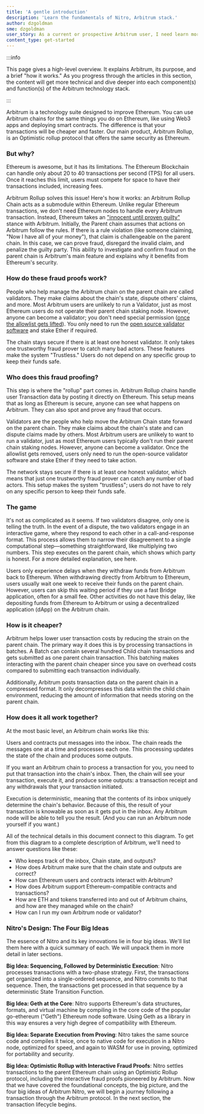```yaml
---
title: 'A gentle introduction'
description: 'Learn the fundamentals of Nitro, Arbitrum stack.'
author: dzgoldman
sme: dzgoldman
user_story: As a current or prospective Arbitrum user, I need learn more about Nitros design.
content_type: get-started
---
```



:::info

This page gives a high-level overview. It explains <a data-quicklook-from="arbitrum">Arbitrum</a>, its purpose, and a brief "how it works." As you progress through the articles in this section, the content will get more technical and dive deeper into each component(s) and function(s) of the Arbitrum technology stack.

:::

Arbitrum is a technology suite designed to improve Ethereum. You can use Arbitrum chains for the same things you do on Ethereum, like using Web3 apps and deploying smart contracts. The difference is that your transactions will be cheaper and faster. Our main product, Arbitrum Rollup, is an Optimistic rollup protocol that offers the same security as Ethereum.

### But why?

Ethereum is awesome, but it has its limitations. The Ethereum <a data-quicklook-from="blockchain">Blockchain</a> can handle only about 20 to 40 transactions per second (TPS) for all users. Once it reaches this limit, users must compete for space to have their transactions included, increasing fees.

Arbitrum Rollup solves this issue! Here's how it works: an <a data-quicklook-from="arbitrum-rollup-chain">Arbitrum Rollup Chain</a> acts as a submodule within Ethereum. Unlike regular Ethereum transactions, we don't need Ethereum nodes to handle every Arbitrum transaction. Instead, Ethereum takes an ["innocent until proven guilty"](https://insights.deribit.com/market-research/making-sense-of-rollups-part-2-dispute-resolution-on-arbitrum-and-optimism/) stance with Arbitrum. Initially, the <a data-quicklook-from="parent-chain">Parent chain</a> assumes that actions on Arbitrum follow the rules. If there is a rule violation (like someone claiming, "Now I have all of your money"), that claim is challengeable on the parent chain. In this case, we can prove fraud, disregard the invalid claim, and penalize the guilty party. This ability to investigate and confirm fraud on the parent chain is Arbitrum's main feature and explains why it benefits from Ethereum's security.

### How do these fraud proofs work?

People who help manage the <a data-quicklook-from="arbitrum-chain">Arbitrum chain</a> on the parent chain are called validators. They make claims about the chain's state, dispute others' claims, and more. Most Arbitrum users are unlikely to run a <a data-quicklook-from="validator">Validator</a>, just as most Ethereum users do not operate their parent chain staking node. However, anyone can become a validator; you don't need special permission ([once the allowlist gets lifted](https://docs.arbitrum.foundation/state-of-progressive-decentralization)). You only need to run the [open source validator software](https://github.com/OffchainLabs/nitro) and stake Ether if required.

The chain stays secure if there is at least one honest validator. It only takes one trustworthy fraud prover to catch many bad actors. These features make the system "<a data-quicklook-from="trustless">Trustless</a>." Users do not depend on any specific group to keep their funds safe.

### Who does this fraud proofing?

This step is where the "rollup" part comes in. Arbitrum Rollup chains handle user <a data-quicklook-from="transaction">Transaction</a> data by posting it directly on Ethereum. This setup means that as long as Ethereum is secure, anyone can see what happens on Arbitrum. They can also spot and prove any fraud that occurs.

Validators are the people who help move the Arbitrum <a data-quicklook-from="chain-state">Chain state</a> forward on the parent chain. They make claims about the chain's state and can dispute claims made by others. Most Arbitrum users are unlikely to want to run a validator, just as most Ethereum users typically don't run their parent chain staking nodes. However, anyone can become a validator. Once the allowlist gets removed, users only need to run the open-source validator software and stake Ether if they need to take action.

The network stays secure if there is at least one honest validator, which means that just one trustworthy fraud prover can catch any number of bad actors. This setup makes the system "trustless"; users do not have to rely on any specific person to keep their funds safe.

### The game

It's not as complicated as it seems. If two validators disagree, only one is telling the truth. In the event of a dispute, the two validators engage in an interactive game, where they respond to each other in a call-and-response format. This process allows them to narrow their disagreement to a single computational step—something straightforward, like multiplying two numbers. This step executes on the parent chain, which shows which party is honest. For a more detailed explanation, see here.

Users only experience delays when they withdraw funds from Arbitrum back to Ethereum. When withdrawing directly from Arbitrum to Ethereum, users usually wait one week to receive their funds on the parent chain. However, users can skip this waiting period if they use a fast <a data-quicklook-from="bridge">Bridge</a> application, often for a small fee. Other activities do not have this delay, like depositing funds from Ethereum to Arbitrum or using a decentralized application (<a data-quicklook-from="dapp">dApp</a>) on the Arbitrum chain.

### How is it cheaper?

Arbitrum helps lower user transaction costs by reducing the strain on the parent chain. The primary way it does this is by processing transactions in batches. A <a data-quicklook-from="batch">Batch</a> can contain several hundred <a data-quicklook-from="child-chain">Child chain</a> transactions and gets submitted as one parent chain transaction. This batching makes interacting with the parent chain cheaper since you save on overhead costs compared to submitting each transaction individually.

Additionally, Arbitrum posts transaction data on the parent chain in a compressed format. It only decompresses this data within the child chain environment, reducing the amount of information that needs storing on the parent chain.

### How does it all work together?

At the most basic level, an Arbitrum chain works like this:

<ImageWithCaption
  caption="Original napkin sketch drawn by Arbitrum co-founder Ed Felten"
  src="https://lh4.googleusercontent.com/qwf_aYyB1AfX9s-_PQysOmPNtWB164_qA6isj3NhkDnmcro6J75f6MC2_AjlN60lpSkSw6DtZwNfrt13F3E_G8jdvjeWHX8EophDA2oUM0mEpPVeTlMbsjUCMmztEM0WvDpyWZ6R"
/>

Users and contracts put messages into the inbox. The chain reads the messages one at a time and processes each one. This processing updates the state of the chain and produces some outputs.

If you want an Arbitrum chain to process a transaction for you, you need to put that transaction into the chain's inbox. Then, the chain will see your transaction, execute it, and produce some outputs: a transaction receipt and any withdrawals that your transaction initiated.

Execution is deterministic, meaning that the contents of its inbox uniquely determine the chain's behavior. Because of this, the result of your transaction is knowable as soon as it gets put in the inbox. Any Arbitrum node will be able to tell you the result. (And you can run an Arbitrum node yourself if you want.)

All of the technical details in this document connect to this diagram. To get from this diagram to a complete description of Arbitrum, we'll need to answer questions like these:

- Who keeps track of the inbox, Chain state, and outputs?
- How does Arbitrum make sure that the chain state and outputs are correct?
- How can Ethereum users and contracts interact with Arbitrum?
- How does Arbitrum support Ethereum-compatible contracts and transactions?
- How are ETH and tokens transferred into and out of Arbitrum chains, and how are they managed while on the chain?
- How can I run my own Arbitrum node or validator?

### Nitro's Design: The Four Big Ideas

The essence of Nitro and its key innovations lie in four big ideas. We'll list them here with a quick summary of each. We will unpack them in more detail in later sections.

**Big Idea: Sequencing, Followed by Deterministic Execution**: Nitro processes transactions with a two-phase strategy. First, the transactions get organized into a single-ordered sequence, and Nitro commits to that sequence. Then, the transactions get processed in that sequence by a deterministic <a data-quicklook-from="state-transition-function">State Transition Function</a>.

**Big Idea: <a data-quicklook-from="geth">Geth</a> at the Core**: Nitro supports Ethereum's data structures, formats, and virtual machine by compiling in the core code of the popular go-ethereum ("Geth") Ethereum node software. Using Geth as a library in this way ensures a very high degree of compatibility with Ethereum.

**Big Idea: Separate Execution from Proving**: Nitro takes the same source code and compiles it twice, once to native code for execution in a Nitro node, optimized for speed, and again to <a data-quicklook-from="wasm">WASM</a> for use in proving, optimized for portability and security.

**Big Idea: Optimistic Rollup with Interactive Fraud Proofs**: Nitro settles transactions to the parent Ethereum chain using an Optimistic Rollup protocol, including the interactive fraud proofs pioneered by Arbitrum.
Now that we have covered the foundational concepts, the big picture, and the four big ideas of <a data-quicklook-from="arbitrum-nitro">Arbitrum Nitro</a>, we will begin a journey following a transaction through the Arbitrum protocol. In the next section, the transaction lifecycle begins.
